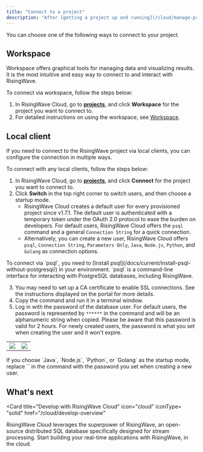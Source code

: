 ```yaml
---
title: "Connect to a project"
description: "After [getting a project up and running](/cloud/manage-projects/#create-a-project), you need to connect to it so that you can interact with RisingWave."
---
```


You can choose one of the following ways to connect to your project.

## Workspace

Workspace offers graphical tools for managing data and visualizing results. It is the most intuitive and easy way to connect to and interact with RisingWave.

To connect via workspace, follow the steps below:

1. In RisingWave Cloud, go to [**projects**](https://cloud.risingwave.com/project/home/), and click **Workspace** for the project you want to connect to.
2. For detailed instructions on using the workspace, see [Workspace](/cloud/console-overview/).

## Local client

If you need to connect to the RisingWave project via local clients, you can configure the connection in multiple ways.

To connect with any local clients, follow the steps below:

1. In RisingWave Cloud, go to [**projects**](https://cloud.risingwave.com/project/home/), and click **Connect** for the project you want to connect to.
2. Click **Switch** in the top right corner to switch users, and then choose a startup mode.
   * RisingWave Cloud creates a default user for every provisioned project since v1.7.1\. The default user is authenticated with a temporary token under the OAuth 2.0 protocol to ease the burden on developers. For default users, RisingWave Cloud offers the `psql` command and a general `Connection String` for a quick connection.
   * Alternatively, you can create a new user, RisingWave Cloud offers `psql`, `Connection String`, `Parameters Only`, `Java`, `Node.js`, `Python`, and `Golang` as connection options.

<Note>
To connect via `psql`, you need to [Install psql](/docs/current/install-psql-without-postgresql/) in your environment. `psql` is a command-line interface for interacting with PostgreSQL databases, including RisingWave.
</Note>

3. You may need to set up a CA certificate to enable SSL connections. See the instructions displayed on the portal for more details.
4. Copy the command and run it in a terminal window.
5. Log in with the password of the database user. For default users, the password is represented by `******` in the command and will be an alphanumeric string when copied. Please be aware that this password is valid for 2 hours. For newly created users, the password is what you set when creating the user and it won't expire.

|               |             |
|----------------|---------------|
| <Frame> <img src="/images/cloud/connect-to-a-project/psql-login.png"/> </Frame> | <Frame> <img src="/images/cloud/connect-to-a-project/psql-connected.png"/> </Frame> |

<Note>
If you choose `Java`, `Node.js`, `Python`, or `Golang` as the startup mode, replace `<ENTER-SQL-USER-PASSWORD>` in the command with the password you set when creating a new user.
</Note>

## What's next
<Card
   title="Develop with RisingWave Cloud"
   icon="cloud"
   iconType= "solid"
   href="/cloud/develop-overview"
>
  RisingWave Cloud leverages the superpower of RisingWave, an open-source distributed SQL database specifically designed for stream processing. Start building your real-time applications with RisingWave, in the cloud.
</Card>

